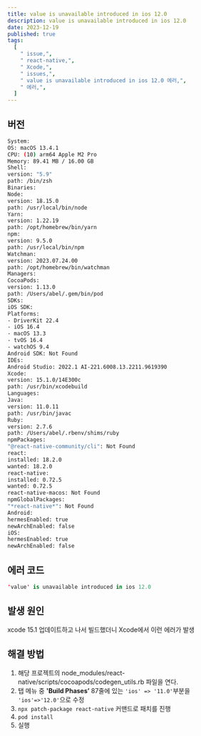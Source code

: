 ```yaml
---
title: value is unavailable introduced in ios 12.0
description: value is unavailable introduced in ios 12.0
date: 2023-12-19
published: true
tags:
  [
    " issue,",
    " react-native,",
    " Xcode,",
    " issues,",
    " value is unavailable introduced in ios 12.0 에러,",
    " 에러,",
  ]
---
```


## 버전

```bash
System:
OS: macOS 13.4.1
CPU: (10) arm64 Apple M2 Pro
Memory: 89.41 MB / 16.00 GB
Shell:
version: "5.9"
path: /bin/zsh
Binaries:
Node:
version: 18.15.0
path: /usr/local/bin/node
Yarn:
version: 1.22.19
path: /opt/homebrew/bin/yarn
npm:
version: 9.5.0
path: /usr/local/bin/npm
Watchman:
version: 2023.07.24.00
path: /opt/homebrew/bin/watchman
Managers:
CocoaPods:
version: 1.13.0
path: /Users/abel/.gem/bin/pod
SDKs:
iOS SDK:
Platforms:
- DriverKit 22.4
- iOS 16.4
- macOS 13.3
- tvOS 16.4
- watchOS 9.4
Android SDK: Not Found
IDEs:
Android Studio: 2022.1 AI-221.6008.13.2211.9619390
Xcode:
version: 15.1.0/14E300c
path: /usr/bin/xcodebuild
Languages:
Java:
version: 11.0.11
path: /usr/bin/javac
Ruby:
version: 2.7.6
path: /Users/abel/.rbenv/shims/ruby
npmPackages:
"@react-native-community/cli": Not Found
react:
installed: 18.2.0
wanted: 18.2.0
react-native:
installed: 0.72.5
wanted: 0.72.5
react-native-macos: Not Found
npmGlobalPackages:
"*react-native*": Not Found
Android:
hermesEnabled: true
newArchEnabled: false
iOS:
hermesEnabled: true
newArchEnabled: false
```

## 에러 코드

```swift
'value' is unavailable introduced in ios 12.0
```

## 발생 원인

xcode 15.1 업데이트하고 나서 빌드했더니 Xcode에서 이런 에러가 발생

## 해결 방법

1. 해당 프로젝트의 node_modules/react-native/scripts/cocoapods/codegen_utils.rb 파일을 연다.
2. 탭 메뉴 중 **'Build Phases’** 87줄에 있는 `'ios' => '11.0'`부분을 `'ios'=>'12.0'`으로 수정
3. `npx patch-package react-native` 커맨드로 패치를 진행
4. `pod install`
5. 실행
